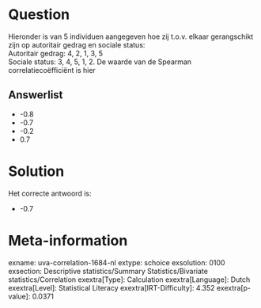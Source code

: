 Question
========

Hieronder is van 5 individuen aangegeven hoe zij t.o.v. elkaar
gerangschikt zijn op autoritair gedrag en sociale status:\
Autoritair gedrag: 4, 2, 1, 3, 5\
Sociale status: 3, 4, 5, 1, 2. De waarde van de Spearman
correlatiecoëfficiënt is hier

Answerlist
----------

* -0.8
* -0.7
* -0.2
* 0.7

Solution
========

Het correcte antwoord is: 

* -0.7

Meta-information
================
exname: uva-correlation-1684-nl
extype: schoice
exsolution: 0100
exsection: Descriptive statistics/Summary Statistics/Bivariate statistics/Correlation
exextra[Type]: Calculation
exextra[Language]: Dutch
exextra[Level]: Statistical Literacy
exextra[IRT-Difficulty]: 4.352
exextra[p-value]: 0.0371
